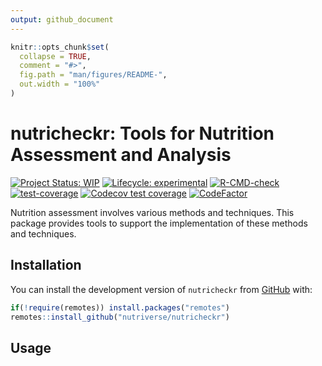 ```yaml
---
output: github_document
---
```


<!-- README.md is generated from README.Rmd. Please edit that file -->

```r
knitr::opts_chunk$set(
  collapse = TRUE,
  comment = "#>",
  fig.path = "man/figures/README-",
  out.width = "100%"
)
```

# nutricheckr: Tools for Nutrition Assessment and Analysis

<!-- badges: start -->
[![Project Status: WIP](https://www.repostatus.org/badges/latest/wip.svg)](https://www.repostatus.org/#wip)
[![Lifecycle: experimental](https://img.shields.io/badge/lifecycle-experimental-orange.svg)](https://www.tidyverse.org/lifecycle/#experimental)
[![R-CMD-check](https://github.com/nutriverse/nutricheckr/workflows/R-CMD-check/badge.svg)](https://github.com/nutriverse/nutricheckr/actions)
[![test-coverage](https://github.com/nutriverse/nutricheckr/actions/workflows/test-coverage.yaml/badge.svg)](https://github.com/nutriverse/nutricheckr/actions/workflows/test-coverage.yaml)
[![Codecov test coverage](https://codecov.io/gh/nutriverse/nutricheckr/branch/master/graph/badge.svg)](https://codecov.io/gh/nutriverse/nutricheckr?branch=master)
[![CodeFactor](https://www.codefactor.io/repository/github/nutriverse/nutricheckr/badge)](https://www.codefactor.io/repository/github/nutriverse/nutricheckr)
<!-- badges: end -->

Nutrition assessment involves various methods and techniques. This package provides tools to support the implementation of these methods and techniques.

## Installation

You can install the development version of `nutricheckr` from [GitHub](https://github.com/nutriverse/nutricheckr) with:

```r
if(!require(remotes)) install.packages("remotes")
remotes::install_github("nutriverse/nutricheckr")
```

## Usage
